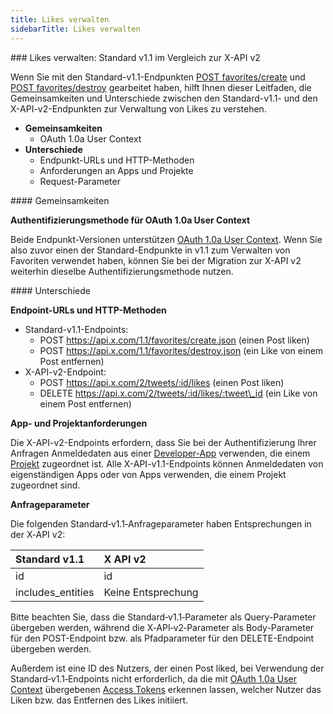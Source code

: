 ```yaml
---
title: Likes verwalten
sidebarTitle: Likes verwalten
---
```


<div id="manage-likes-standard-v11-compared-to-x-api-v2">
  ### Likes verwalten: Standard v1.1 im Vergleich zur X-API v2
</div>

Wenn Sie mit den Standard-v1.1-Endpunkten [POST favorites/create](https://developer.x.com/en/docs/twitter-api/v1/tweets/post-and-engage/api-reference/post-favorites-create) und [POST favorites/destroy](https://developer.x.com/en/docs/twitter-api/v1/tweets/post-and-engage/api-reference/post-favorites-destroy) gearbeitet haben, hilft Ihnen dieser Leitfaden, die Gemeinsamkeiten und Unterschiede zwischen den Standard-v1.1- und den X-API-v2-Endpunkten zur Verwaltung von Likes zu verstehen.

- **Gemeinsamkeiten**
  - OAuth 1.0a User Context
- **Unterschiede**
  - Endpunkt-URLs und HTTP-Methoden
  - Anforderungen an Apps und Projekte
  - Request-Parameter

<div id="similarities">
  #### Gemeinsamkeiten
</div>

**Authentifizierungsmethode für OAuth 1.0a User Context**

Beide Endpunkt-Versionen unterstützen [OAuth 1.0a User Context](/de/resources/fundamentals/authentication#oauth-1-0a-2). Wenn Sie also zuvor einen der Standard-Endpunkte in v1.1 zum Verwalten von Favoriten verwendet haben, können Sie bei der Migration zur X-API v2 weiterhin dieselbe Authentifizierungsmethode nutzen.

<div id="differences">
  #### Unterschiede
</div>

**Endpoint-URLs und HTTP-Methoden**

- Standard-v1.1-Endpoints:
  - POST https://api.x.com/1.1/favorites/create.json
    (einen Post liken)
  - POST https://api.x.com/1.1/favorites/destroy.json
    (ein Like von einem Post entfernen)
- X-API-v2-Endpoint:
  - POST https://api.x.com/2/tweets/:id/likes
    (einen Post liken)
  - DELETE https://api.x.com/2/tweets/:id/likes/:tweet\_id
    (ein Like von einem Post entfernen) 

**App- und Projektanforderungen**

Die X-API-v2-Endpoints erfordern, dass Sie bei der Authentifizierung Ihrer Anfragen Anmeldedaten aus einer [Developer-App](/de/resources/fundamentals/developer-apps) verwenden, die einem [Projekt](/de/resources/fundamentals/projects) zugeordnet ist. Alle X-API-v1.1-Endpoints können Anmeldedaten von eigenständigen Apps oder von Apps verwenden, die einem Projekt zugeordnet sind.

**Anfrageparameter**

Die folgenden Standard‑v1.1‑Anfrageparameter haben Entsprechungen in der X‑API v2:

| Standard v1.1 | X API v2 |
| :--- | :--- |
| id  | id  |
| includes\_entities | Keine Entsprechung |

Bitte beachten Sie, dass die Standard‑v1.1‑Parameter als Query-Parameter übergeben werden, während die X‑API‑v2‑Parameter als Body-Parameter für den POST-Endpoint bzw. als Pfadparameter für den DELETE-Endpoint übergeben werden.

Außerdem ist eine ID des Nutzers, der einen Post liked, bei Verwendung der Standard‑v1.1‑Endpoints nicht erforderlich, da die mit [OAuth 1.0a User Context](/de/resources/fundamentals/authentication) übergebenen [Access Tokens](/de/resources/fundamentals/authentication#obtaining-access-tokens-using-3-legged-oauth-flow) erkennen lassen, welcher Nutzer das Liken bzw. das Entfernen des Likes initiiert. 